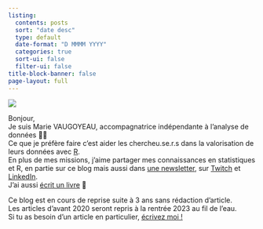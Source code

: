 ```yaml
---
listing:
  contents: posts
  sort: "date desc"
  type: default
  date-format: "D MMMM YYYY"
  categories: true
  sort-ui: false
  filter-ui: false
title-block-banner: false
page-layout: full
---
```


::: {.profile-header layout="[21,79]"}
![](marie-vaugoyeau.png){.profile-pic}

Bonjour,\
Je suis Marie VAUGOYEAU, accompagnatrice indépendante à l'analyse de données 👩‍💻\
Ce que je préfère faire c'est aider les chercheu.se.r.s dans la valorisation de leurs données avec [R](https://cran.r-project.org/).\
En plus de mes missions, j'aime partager mes connaissances en statistiques et R, en partie sur ce blog mais aussi dans [une newsletter](https://d1154691.sibforms.com/serve/MUIEAGj4fIubg6D4qHb7BoZSxNhzkV4p2L0I7GHpNopbqPeDS1J0SpOgaTDCavroygrDTCukB0La-8s1nsQw5wCANT5UP64en1GudsGbKhGVlwbvP_bJdAJ0ECF9BOZ1swRKEnKlnWzTHpLjknJvrCXiH_xw4F_go_2kVB0dWWrkJzRoE22BXImtgVOu29gBxx2hjFkINdeW7Cae?), sur [Twitch](https://www.twitch.tv/marievaugoyeau) et [LinkedIn](https://www.linkedin.com/in/marie-vaugoyeau-72ab64153).\
J'ai aussi [écrit un livre](https://www.editions-eni.fr/livre/langage-r-et-statistiques-initiation-a-l-analyse-de-donnees-9782409036934) 📕
:::

::: {.callout-note icon="false"}
Ce blog est en cours de reprise suite à 3 ans sans rédaction d'article.\
Les articles d'avant 2020 seront repris à la rentrée 2023 au fil de l'eau.\
Si tu as besoin d'un article en particulier, [écrivez moi !](mailto:marie.vaugoyeau@gmail.com)
:::
